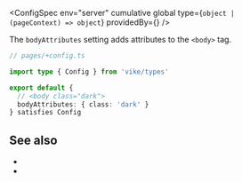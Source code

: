 

<ConfigSpec
  env="server"
  cumulative
  global
  type={<code>object | (pageContext) =&gt; object</code>}
  providedBy={<ProvidedBy noCustomGuide />}
/>

The `bodyAttributes` setting adds attributes to the `<body>` tag.

```ts
// pages/+config.ts

import type { Config } from 'vike/types'

export default {
  // <body class="dark">
  bodyAttributes: { class: 'dark' }
} satisfies Config
```


## See also

- <Link href="/head-tags" />
- <Link href="/settings#html-shell" doNotInferSectionTitle />
